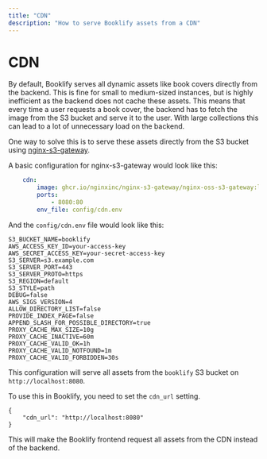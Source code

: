 ```yaml
---
title: "CDN"
description: "How to serve Booklify assets from a CDN"
---
```


# CDN

By default, Booklify serves all dynamic assets like book covers directly from the backend.
This is fine for small to medium-sized instances, but is highly inefficient as the backend does not cache these assets.
This means that every time a user requests a book cover, the backend has to fetch the image from the S3 bucket and serve it to the user.
With large collections this can lead to a lot of unnecessary load on the backend.

One way to solve this is to serve these assets directly from the S3 bucket using [nginx-s3-gateway](https://github.com/nginxinc/nginx-s3-gateway).

A basic configuration for nginx-s3-gateway would look like this:

```yaml
    cdn:
        image: ghcr.io/nginxinc/nginx-s3-gateway/nginx-oss-s3-gateway:latest
        ports:
            - 8080:80
        env_file: config/cdn.env
```

And the `config/cdn.env` file would look like this:

```env
S3_BUCKET_NAME=booklify
AWS_ACCESS_KEY_ID=your-access-key
AWS_SECRET_ACCESS_KEY=your-secret-access-key
S3_SERVER=s3.example.com
S3_SERVER_PORT=443
S3_SERVER_PROTO=https
S3_REGION=default
S3_STYLE=path
DEBUG=false
AWS_SIGS_VERSION=4
ALLOW_DIRECTORY_LIST=false
PROVIDE_INDEX_PAGE=false
APPEND_SLASH_FOR_POSSIBLE_DIRECTORY=true
PROXY_CACHE_MAX_SIZE=10g
PROXY_CACHE_INACTIVE=60m
PROXY_CACHE_VALID_OK=1h
PROXY_CACHE_VALID_NOTFOUND=1m
PROXY_CACHE_VALID_FORBIDDEN=30s
```

This configuration will serve all assets from the `booklify` S3 bucket on `http://localhost:8080`.

To use this in Booklify, you need to set the `cdn_url` setting.

```json5
{
    "cdn_url": "http://localhost:8080"
}
```

This will make the Booklify frontend request all assets from the CDN instead of the backend.